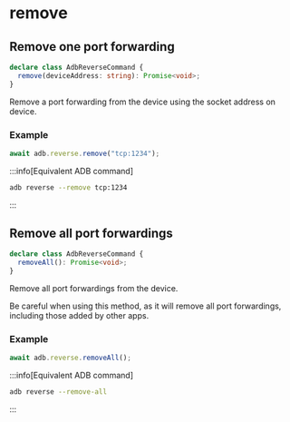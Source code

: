 # remove

## Remove one port forwarding

```ts
declare class AdbReverseCommand {
  remove(deviceAddress: string): Promise<void>;
}
```

Remove a port forwarding from the device using the socket address on device.

### Example

```ts transpile
await adb.reverse.remove("tcp:1234");
```

:::info[Equivalent ADB command]

```sh
adb reverse --remove tcp:1234
```

:::

## Remove all port forwardings

```ts
declare class AdbReverseCommand {
  removeAll(): Promise<void>;
}
```

Remove all port forwardings from the device.

Be careful when using this method, as it will remove all port forwardings, including those added by other apps.

### Example

```ts transpile
await adb.reverse.removeAll();
```

:::info[Equivalent ADB command]

```sh
adb reverse --remove-all
```

:::
